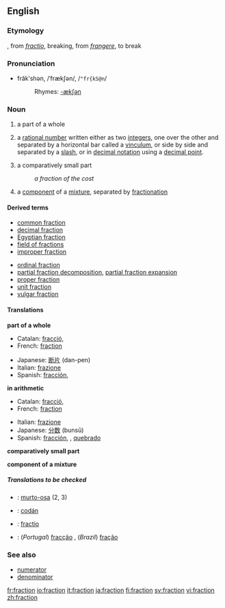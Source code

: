 ==English==
===Etymology===
{{F.}}, from {{L.}} ''[[fractio]]'', breaking, from ''[[frangere]]'', to break

===Pronunciation===
*frăkʹshən, /ˈfrækʃən/, /<tt>"fr{kS@n</tt>/
*:Rhymes: [[Rhymes:English:-ækʃən|-ækʃən]]

===Noun===
{{en-noun-reg}}

# a part of a whole
#{{arithmetic}} a [[rational number]] written either as two [[integer]]s, one over the other and separated by a horizontal bar called a [[vinculum]], or side by side and separated by a [[slash]], or in [[decimal notation]] using a [[decimal point]].
# a comparatively small part
#:''a fraction of the cost''
#{{chemistry}} a [[component]] of a [[mixture]], separated by [[fractionation]]

====Derived terms====
{{top2}}
*[[common fraction]]
*[[decimal fraction]]
*[[Egyptian fraction]]
*[[field of fractions]]
*[[improper fraction]]
{{mid2}}
*[[ordinal fraction]]
*[[partial fraction decomposition]], [[partial fraction expansion]]
*[[proper fraction]]
*[[unit fraction]]
*[[vulgar fraction]]
{{bottom}}

====Translations====
'''part of a whole'''
{{top}}
*Catalan: [[fracció]], {{f}}
*French: [[fraction#French|fraction]] {{f}}
{{mid}}
*Japanese: [[断片]] (dan-pen)
*Italian: [[frazione]] {{f}}
*Spanish: [[fracción]], {{f}}
{{bottom}}

'''in arithmetic'''
{{top}}
*Catalan: [[fracció]], {{f}}
*French: [[fraction#French|fraction]] {{f}}
{{mid}}
*Italian: [[frazione]] {{f}}
*Japanese: [[分数]] (bunsū)
*Spanish: [[fracción]], {{f}}, [[quebrado]] {{m}}
{{bottom}}

'''comparatively small part'''
{{top}}
{{mid}}
{{bottom}}

<!--rfv-sense
'''part of a particular society or group'''
{{top}}
{{mid}}
{{bottom}}
-->

'''component of a mixture'''
{{top}}
{{mid}}
{{bottom}}

=====Translations to be checked=====
<!--Remove this section once all of the translations below have been moved into the tables above.-->
{{checktrans}}
*{{ttbc|Finnish}}: [[murto-osa]] (2, 3)
*{{ttbc|Irish}}: [[codán]]
*{{ttbc|Latin}}: [[fractio]]
*{{ttbc|Portuguese}}: (''Portugal'') [[fracção]] {{f}}, (''Brazil'') [[fração]] {{f}}


===See also===
*[[numerator]]
*[[denominator]]

[[fr:fraction]]
[[io:fraction]]
[[it:fraction]]
[[ja:fraction]]
[[fi:fraction]]
[[sv:fraction]]
[[vi:fraction]]
[[zh:fraction]]